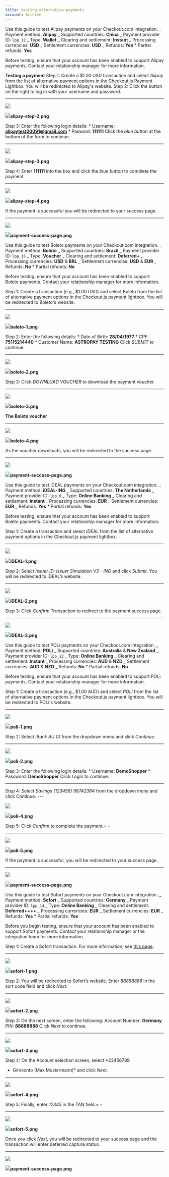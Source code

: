 ```yaml
---
title: testing-alternative-payments
account: Archive
---
```


Use this guide to test Alipay payments on your Checkout.com integration. _ Payment method: **Alipay** _ Supported countries: **China** _ Payment provider ID: `lpp_12` _ Type: **Wallet** _ Clearing and settlement: **Instant** _ Processing currencies: **USD** _ Settlement currencies: **USD** _ Refunds: **Yes** \* Partial refunds: **Yes**

Before testing, ensure that your account has been enabled to support Alipay payments. Contact your relationship manager for more information.

**Testing a payment** <span class="step\_hl">Step 1:</span> Create a $1.00 USD transaction and select _Alipay_ from the list of alternative payment options in the Checkout.js Payment Lightbox. You will be redirected to Alipay's website. <span class="step\_hl">Step 2:</span> Click the button on the right to log in with your username and password.

---

![](https://files.readme.io/4aeceb8-alipay-step-2.png)

![](https://files.readme.io/4aeceb8-alipay-step-2.png)**alipay-step-2.png**

<span class="step\_hl">Step 3:</span> Enter the following login details: * Username:
**alipaytest20091@gmail.com** * Pasword: **111111** Click the *blue button* at the
bottom of the form to continue.

---

![](https://files.readme.io/be0cc21-alipay-step-3.png)

![](https://files.readme.io/be0cc21-alipay-step-3.png)**alipay-step-3.png**

<span class="step\_hl">Step 4:</span> Enter **111111** into the box and click the
*blue button* to complete the payment.

---

![](https://files.readme.io/ec1d08c-alipay-step-4.png)

![](https://files.readme.io/ec1d08c-alipay-step-4.png)**alipay-step-4.png**

If the payment is successful you will be redirected to your success page.

---

![](https://files.readme.io/7cd0334-payment-success-page.png)

![](https://files.readme.io/7cd0334-payment-success-page.png)**payment-success-page.png**

Use this guide to test Boleto payments on your Checkout.com integration. _ Payment method: **Boleto** _ Supported countries: **Brazil** _ Payment provider ID: `lpp_15` _ Type: **Voucher** _ Clearing and settlement: **Deferred+** _ Processing currencies: **USD** & **BRL** _ Settlement currencies: **USD** & **EUR** _ Refunds: **No** \* Partial refunds: **No**

Before testing, ensure that your account has been enabled to support Boleto payments. Contact your relationship manager for more information.

<span class="step\_hl">Step 1:</span> Create a transaction (e.g., $1.00 USD) and
select Boleto from the list of alternative payment options in the Checkout.js payment
lightbox. You will be redirected to Boleto's website.

---

![](https://files.readme.io/ff21470-boleto-1.png)

![](https://files.readme.io/ff21470-boleto-1.png)**boleto-1.png**

<span class="step\_hl">Step 2:</span> Enter the following details: * Date of Birth:
**28/04/1977** * CPF: **75115214440** * Customer Name: **ASTROPAY TESTING** Click
*SUBMIT* to continue.

---

![](https://files.readme.io/0ac2f3f-boleto-2.png)

![](https://files.readme.io/0ac2f3f-boleto-2.png)**boleto-2.png**

<span class="step\_hl">Step 3:</span> Click *DOWNLOAD VOUCHER* to download the payment
voucher.

---

![](https://files.readme.io/48d3213-boleto-3.png)

![](https://files.readme.io/48d3213-boleto-3.png)**boleto-3.png**

**The Boleto voucher**

---

![](https://files.readme.io/1c0e295-boleto-4.png)

![](https://files.readme.io/1c0e295-boleto-4.png)**boleto-4.png**

As the voucher downloads, you will be redirected to the success page.

---

![](https://files.readme.io/5a14ada-payment-success-page.png)

![](https://files.readme.io/5a14ada-payment-success-page.png)**payment-success-page.png**

Use this guide to test iDEAL payments on your Checkout.com integration. _ Payment method: **iDEAL-ING** _ Supported countries: **The Netherlands** _ Payment provider ID: `lpp_9` _ Type: **Online Banking** _ Clearing and settlement: **Instant** _ Processing currencies: **EUR** _ Settlement currencies: **EUR** _ Refunds: **Yes** \* Partial refunds: **Yes**

Before testing, ensure that your account has been enabled to support Boleto payments. Contact your relationship manager for more information.

<span class="step\_hl">Step 1:</span> Create a transaction and select *iDEAL* from
the list of alternative payment options in the Checkout.js payment lightbox.

---

![](https://files.readme.io/7a59037-iDEAL-1.png)

![](https://files.readme.io/7a59037-iDEAL-1.png)**iDEAL-1.png**

<span class="step\_hl">Step 2:</span> Select *Issuer ID: Issuer Simulation V3 - ING*
and click *Submit*. You will be redirected to iDEAL’s website.

---

![](https://files.readme.io/8e9c26a-iDEAL-2.png)

![](https://files.readme.io/8e9c26a-iDEAL-2.png)**iDEAL-2.png**

<span class="step\_hl">Step 3:</span> Click *Confirm Transaction* to redirect to
the payment success page.

---

![](https://files.readme.io/adc40bf-iDEAL-3.png)

![](https://files.readme.io/adc40bf-iDEAL-3.png)**iDEAL-3.png**

Use this guide to test POLi payments on your Checkout.com integration. _ Payment method: **POLi** _ Supported countries: **Australia** & **New Zealand** _ Payment provider ID: `lpp_13` _ Type: **Online Banking** _ Clearing and settlement: **Instant** _ Processing currencies: **AUD** & **NZD** _ Settlement currencies: **AUD** & **NZD** _ Refunds: **No** \* Partial refunds: **No**

Before testing, ensure that your account has been enabled to support POLi payments. Contact your relationship manager for more information.

<span class="step\_hl">Step 1:</span> Create a transaction (e.g., $1.00 AUD) and
select *POLi* from the list of alternative payment options in the Checkout.js payment
lightbox. You will be redirected to POLi's website.

---

![](https://files.readme.io/325fcda-poli-1.png)

![](https://files.readme.io/325fcda-poli-1.png)**poli-1.png**

<span class="step\_hl">Step 2:</span> Select *iBank AU 01* from the dropdown menu
and click *Continue*.

---

![](https://files.readme.io/54ebb23-poli-2.png)

![](https://files.readme.io/54ebb23-poli-2.png)**poli-2.png**

<span class="step\_hl">Step 3:</span> Enter the following login details: * Username:
**DemoShopper** * Password: **DemoShopper** Click *Login* to continue.

---

<span class="step\_hl">Step 4:</span> Select *Savings (123456) 98742364* from the
dropdown meny and click Continue. ---

![](https://files.readme.io/74d1d77-poli-4.png)

![](https://files.readme.io/74d1d77-poli-4.png)**poli-4.png**

<span class="step\_hl">Step 5:</span> Click *Confirm* to complete the payment.= -

---

![](https://files.readme.io/2ff51ea-poli-5.png)

![](https://files.readme.io/2ff51ea-poli-5.png)**poli-5.png**

If the payment is successful, you will be redirected to your success page.

---

![](https://files.readme.io/65610c7-payment-success-page.png)

![](https://files.readme.io/65610c7-payment-success-page.png)**payment-success-page.png**

Use this guide to test Sofort payments on your Checkout.com integration. _ Payment method: **Sofort** _ Supported countries: **Germany** _ Payment provider ID: `lpp_14` _ Type: **Online Banking** _ Clearing and settlement: **Deferred++++** _ Processing currencies: **EUR** _ Settlement currencies: **EUR** _ Refunds: **Yes** \* Partial refunds: **Yes**

Before you begin testing, ensure that your account has been enabled to support Sofort payments. Contact your relationship manager or the integration team for more information.

<span class="step\_hl">Step 1:</span> Create a Sofort transaction. For more information,
see [this page](doc:process-alternative-payment-methods).

---

![](https://files.readme.io/2de5e73-sofort-1.png)

![](https://files.readme.io/2de5e73-sofort-1.png)**sofort-1.png**

<span class="step\_hl">Step 2:</span> You will be redirected to Sofort’s website.
Enter *88888888* in the sort code field and click *Next*.

---

![](https://files.readme.io/e709203-sofort-2.png)

![](https://files.readme.io/e709203-sofort-2.png)**sofort-2.png**

<span class="step\_hl">Step 3:</span> On the next screen, enter the following: Account
Number: **Germany** PIN: **88888888** Click *Next* to continue.

---

![](https://files.readme.io/eb84dbf-sofort-3.png)

![](https://files.readme.io/eb84dbf-sofort-3.png)**sofort-3.png**

<span class="step\_hl">Step 4:</span> On the Account selection screen, select *23456789
- Girokonto (Max Mustermann)* and click *Next*.

---

![](https://files.readme.io/b792255-sofort-4.png)

![](https://files.readme.io/b792255-sofort-4.png)**sofort-4.png**

<span class="step\_hl">Step 5:</span> Finally, enter *12345* in the TAN field.= -

---

![](https://files.readme.io/c4a6ffa-sofort-5.png)

![](https://files.readme.io/c4a6ffa-sofort-5.png)**sofort-5.png**

Once you click _Next_, you will be redirected to your success page and the transaction will enter deferred capture status.

---

![](https://files.readme.io/63edfe2-payment-success-page.png)

![](https://files.readme.io/63edfe2-payment-success-page.png)**payment-success-page.png**
